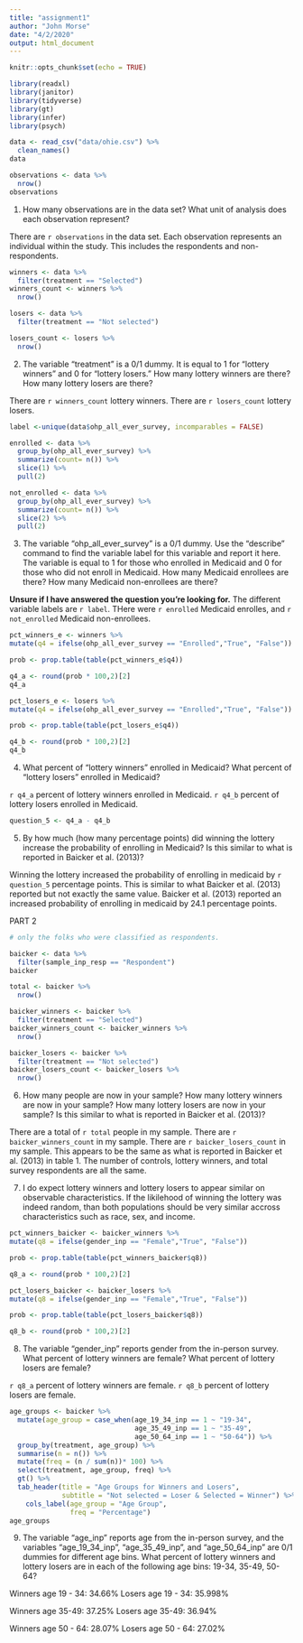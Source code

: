 ```yaml
---
title: "assignment1"
author: "John Morse"
date: "4/2/2020"
output: html_document
---
```


```r
knitr::opts_chunk$set(echo = TRUE)
```

```r
library(readxl)
library(janitor)
library(tidyverse)
library(gt)
library(infer)
library(psych)
```

```r
data <- read_csv("data/ohie.csv") %>% 
  clean_names()
data
```

```r
observations <- data %>% 
  nrow()
observations
```

1.	How many observations are in the data set? What unit of analysis does each observation represent?

There are `r observations` in the data set. Each observation represents an individual within the study. This includes the respondents and non-respondents.

```r
winners <- data %>% 
  filter(treatment == "Selected") 
winners_count <- winners %>% 
  nrow()

losers <- data %>% 
  filter(treatment == "Not selected") 

losers_count <- losers %>% 
  nrow()

```

2.	The variable “treatment” is a 0/1 dummy. It is equal to 1 for “lottery winners” and 0 for “lottery losers.” How many lottery winners are there? How many lottery losers are there?

There are `r winners_count` lottery winners. There are `r losers_count` lottery losers.

```r
label <-unique(data$ohp_all_ever_survey, incomparables = FALSE) 

enrolled <- data %>% 
  group_by(ohp_all_ever_survey) %>% 
  summarize(count= n()) %>%
  slice(1) %>% 
  pull(2)

not_enrolled <- data %>% 
  group_by(ohp_all_ever_survey) %>% 
  summarize(count= n()) %>%
  slice(2) %>% 
  pull(2)

```

3. The variable “ohp_all_ever_survey” is a 0/1 dummy. Use the “describe” command to find the variable label for this variable and report it here. The variable is equal to 1 for those who enrolled in Medicaid and 0 for those who did not enroll in Medicaid. How many Medicaid enrollees are there? How many Medicaid non-enrollees are there?

**Unsure if I have answered the question you're looking for.**
The different variable labels are `r label`. THere were `r enrolled` Medicaid enrolles, and `r not_enrolled` Medicaid non-enrollees.

```r
pct_winners_e <- winners %>% 
mutate(q4 = ifelse(ohp_all_ever_survey == "Enrolled","True", "False"))

prob <- prop.table(table(pct_winners_e$q4))

q4_a <- round(prob * 100,2)[2]
q4_a

pct_losers_e <- losers %>% 
mutate(q4 = ifelse(ohp_all_ever_survey == "Enrolled","True", "False"))

prob <- prop.table(table(pct_losers_e$q4))

q4_b <- round(prob * 100,2)[2]
q4_b

```
4.	What percent of “lottery winners” enrolled in Medicaid? What percent of “lottery losers” enrolled in Medicaid?

`r q4_a` percent of lottery winners enrolled in Medicaid. `r q4_b` percent of lottery losers enrolled in Medicaid.


```r
question_5 <- q4_a - q4_b
```

5.	By how much (how many percentage points) did winning the lottery increase the probability of enrolling in Medicaid? Is this similar to what is reported in Baicker et al. (2013)?

Winning the lottery increased the probability of enrolling in medicaid by `r question_5` percentage points. This is similar to what Baicker et al. (2013) reported but not exactly the same value. Baicker et al. (2013) reported an increased probability of enrolling in medicaid by 24.1 percentage points.

PART 2

```r
# only the folks who were classified as respondents.

baicker <- data %>% 
  filter(sample_inp_resp == "Respondent") 
baicker
```

```r

total <- baicker %>% 
  nrow()

baicker_winners <- baicker %>% 
  filter(treatment == "Selected") 
baicker_winners_count <- baicker_winners %>% 
  nrow()

baicker_losers <- baicker %>% 
  filter(treatment == "Not selected")
baicker_losers_count <- baicker_losers %>% 
  nrow()

```
6.	How many people are now in your sample? How many lottery winners are now in your sample? How many lottery losers are now in your sample? Is this similar to what is reported in Baicker et al. (2013)?

There are a total of `r total` people in my sample. There are `r baicker_winners_count` in my sample. There are `r baicker_losers_count` in my sample. This appears to be the same as what is reported in Baicker et al. (2013) in table 1. The number of controls, lottery winners, and total survey respondents are all the same.

7. I do expect lottery winners and lottery losers to appear similar on observable characteristics. If the likilehood of winning the lottery was indeed random, than both populations should be very similar accross characteristics such as race, sex, and income.

```r
pct_winners_baicker <- baicker_winners %>% 
mutate(q8 = ifelse(gender_inp == "Female","True", "False"))

prob <- prop.table(table(pct_winners_baicker$q8))

q8_a <- round(prob * 100,2)[2]

pct_losers_baicker <- baicker_losers %>% 
mutate(q8 = ifelse(gender_inp == "Female","True", "False"))

prob <- prop.table(table(pct_losers_baicker$q8))

q8_b <- round(prob * 100,2)[2]

```
8.	The variable “gender_inp” reports gender from the in-person survey. What percent of lottery winners are female? What percent of lottery losers are female?

`r q8_a` percent of lottery winners are female. `r q8_b` percent of lottery losers are female.

```r
age_groups <- baicker %>% 
  mutate(age_group = case_when(age_19_34_inp == 1 ~ "19-34",
                               age_35_49_inp == 1 ~ "35-49",
                               age_50_64_inp == 1 ~ "50-64")) %>% 
  group_by(treatment, age_group) %>%
  summarise(n = n()) %>%
  mutate(freq = (n / sum(n))* 100) %>% 
  select(treatment, age_group, freq) %>% 
  gt() %>% 
  tab_header(title = "Age Groups for Winners and Losers",
             subtitle = "Not selected = Loser & Selected = Winner") %>% 
    cols_label(age_group = "Age Group",
               freq = "Percentage")
age_groups

```

9.	The variable “age_inp” reports age from the in-person survey, and the variables “age_19_34_inp”, “age_35_49_inp”, and “age_50_64_inp” are 0/1 dummies for different age bins. What percent of lottery winners and lottery losers are in each of the following age bins: 19-34, 35-49, 50-64?

Winners age 19 - 34: 34.66%
Losers age 19 - 34: 35.998%

Winners age 35-49: 37.25%
Losers age 35-49: 36.94%

Winners age 50 - 64: 28.07%
Losers age 50 - 64: 27.02%